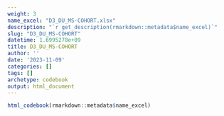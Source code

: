 ```yaml
---
weight: 3
name_excel: "D3_DU_MS-COHORT.xlsx"
description: "`r get_description(rmarkdown::metadata$name_excel)`"
slug: "D3_DU_MS-COHORT"
datetime: 1.6995278e+09
title: D3_DU_MS-COHORT
author: ''
date: '2023-11-09'
categories: []
tags: []
archetype: codebook
output: html_document
---
```


```r
html_codebook(rmarkdown::metadata$name_excel)
```
